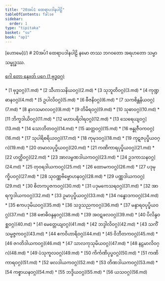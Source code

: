 ```yaml
---
title: "20အပ်1 ထေရာပဒါနပါဠိ"
tableOfContents: false
sidebar:
  order: 1
type: "tipitaka"
basket: "su"
book: "ap1"
---
```



<Paragraph type="center" book="ap1">
[ဟောမေ](/)
</Paragraph>

<Paragraph type="center" book="ap1">
# 20အပ်1 ထေရာပဒါနပါဠိ
</Paragraph>

<Paragraph number="1" type="center" book="ap1">
နမော တဿ ဘဂဝတော အရဟတော သမ္မာသမ္ဗုဒ္ဓဿ.

[ဂေါ တော နေxတ် ပဂေ (1 ဗုဒ္ဓဝဂ္ဂ)](1.md)



</Paragraph>

<TableOfContents book="ap1" section="20">
* [1 ဗုဒ္ဓဝဂ္ဂ](1.md)
* [2 သီဟာသနိယဝဂ္ဂ](2.md)
* [3 သုဘူတိဝဂ္ဂ](3.md)
* [4 ကုဏ္ဍဓာနဝဂ္ဂ](4.md)
* [5 ဥပါလိဝဂ္ဂ](5.md)
* [6 ဗီဇနိဝဂ္ဂ](6.md)
* [7 သကစိန္တနိယဝဂ္ဂ](7.md)
* [8 နာဂသမာလဝဂ္ဂ](8.md)
* [9 တိမိရဝဂ္ဂ](9.md)
* [10 သုဓာဝဂ္ဂ](10.md)
* [11 ဘိက္ခဒါယိဝဂ္ဂ](11.md)
* [12 မဟာပရိဝါရဝဂ္ဂ](12.md)
* [13 သေရေယျဝဂ္ဂ](13.md)
* [14 သောဘိတဝဂ္ဂ](14.md)
* [15 ဆတ္တဝဂ္ဂ](15.md)
* [16 ဗန္ဓုဇီဝကဝဂ္ဂ](16.md)
* [17 သုပါရိစရိယဝဂ္ဂ](17.md)
* [18 ကုမုဒဝဂ္ဂ](18.md)
* [19 ကုဋဇပုပ္ဖိယဝဂ္ဂ](19.md)
* [20 တမာလပုပ္ဖိယဝဂ္ဂ](20.md)
* [21 ကဏိကာရပုပ္ဖိယဝဂ္ဂ](21.md)
* [22 ဟတ္ထိဝဂ္ဂ](22.md)
* [23 အာလမ္ဗဏဒါယကဝဂ္ဂ](23.md)
* [24 ဥဒကာသနဝဂ္ဂ](24.md)
* [25 တုဝရဒါယကဝဂ္ဂ](25.md)
* [26 ထောမကဝဂ္ဂ](26.md)
* [27 ပဒုမုက္ခိပဝဂ္ဂ](27.md)
* [28 သုဝဏ္ဏဗိဗ္ဗောဟနဝဂ္ဂ](28.md)
* [29 ပဏ္ဏဒါယကဝဂ္ဂ](29.md)
* [30 စိတကပူဇကဝဂ္ဂ](30.md)
* [31 ပဒုမကေသရဝဂ္ဂ](31.md)
* [32 အာရက္ခဒါယကဝဂ္ဂ](32.md)
* [33 ဥမာပုပ္ဖိယဝဂ္ဂ](33.md)
* [34 ဂန္ဓောဒကဝဂ္ဂ](34.md)
* [35 ဧကပဒုမိယဝဂ္ဂ](35.md)
* [36 သဒ္ဒသညကဝဂ္ဂ](36.md)
* [37 မန္ဒာရဝပုပ္ဖိယဝဂ္ဂ](37.md)
* [38 ဗောဓိဝန္ဒနဝဂ္ဂ](38.md)
* [39 အဝဋဖလဝဂ္ဂ](39.md)
* [40 ပိလိန္ဒဝစ္ဆဝဂ္ဂ](40.md)
* [41 မေတ္တေယျဝဂ္ဂ](41.md)
* [42 ဘဒ္ဒါလိဝဂ္ဂ](42.md)
* [43 သကိံသမ္မဇ္ဇကဝဂ္ဂ](43.md)
* [44 ဧကဝိဟာရိဝဂ္ဂ](44.md)
* [45 ဝိဘီတကဝဂ္ဂ](45.md)
* [46 ဇဂတိဒါယကဝဂ္ဂ](46.md)
* [47 သာလကုသုမိယဝဂ္ဂ](47.md)
* [48 နဠမာလိဝဂ္ဂ](48.md)
* [49 ပံသုကူလဝဂ္ဂ](49.md)
* [50 ကိင်္ကဏိပုပ္ဖဝဂ္ဂ](50.md)
* [51 ကဏိကာရဝဂ္ဂ](51.md)
* [52 ဖလဒါယကဝဂ္ဂ](52.md)
* [53 တိဏဒါယကဝဂ္ဂ](53.md)
* [54 ကစ္စာယနဝဂ္ဂ](54.md)
* [55 ဘဒ္ဒိယဝဂ္ဂ](55.md)
* [56 ယသဝဂ္ဂ](56.md)
</TableOfContents>